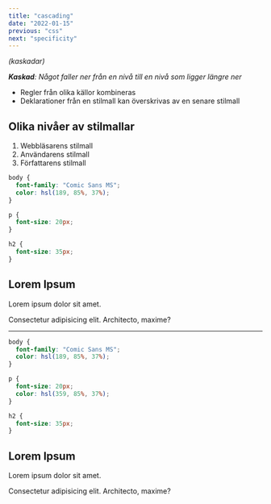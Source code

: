 ```yaml
---
title: "cascading"
date: "2022-01-15"
previous: "css"
next: "specificity"
---
```



*(kaskadar)*

_**Kaskad**: Något faller ner från en nivå till en nivå som ligger längre ner_

- Regler från olika källor kombineras
- Deklarationer från en stilmall kan överskrivas av en senare stilmall


## Olika nivåer av stilmallar

1. Webbläsarens stilmall
2. Användarens stilmall
3. Författarens stilmall


```css
body {
  font-family: "Comic Sans MS";
  color: hsl(189, 85%, 37%);
}

p {
  font-size: 20px;
}

h2 {
  font-size: 35px;
}
```

<div id="cascading">
  <h2>Lorem Ipsum</h2>
  <p>Lorem ipsum dolor sit amet.</p>
  <p>Consectetur adipisicing elit. Architecto, maxime?</p>
</div>

---

```css
body {
  font-family: "Comic Sans MS";
  color: hsl(189, 85%, 37%);
}

p {
  font-size: 20px;
  color: hsl(359, 85%, 37%);
}

h2 {
  font-size: 35px;
}
```

<div id="specificity">
  <h2>Lorem Ipsum</h2>
  <p>Lorem ipsum dolor sit amet.</p>
  <p>Consectetur adipisicing elit. Architecto, maxime?</p>
</div>